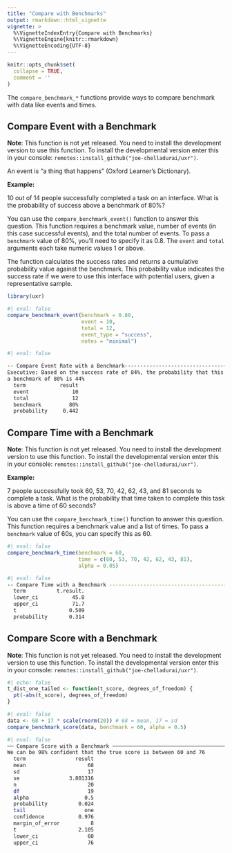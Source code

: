 ```yaml
---
title: "Compare with Benchmarks"
output: rmarkdown::html_vignette
vignette: >
  %\VignetteIndexEntry{Compare with Benchmarks}
  %\VignetteEngine{knitr::rmarkdown}
  %\VignetteEncoding{UTF-8}
---
```


```r
knitr::opts_chunk$set(
  collapse = TRUE,
  comment = ''
)
```

The `compare_benchmark_*` functions provide ways to compare benchmark with data like events and times.

## Compare Event with a Benchmark

**Note**: This function is not yet released. You need to install the development version to use this function. To install the developmental version enter this in your console: `remotes::install_github("joe-chelladurai/uxr")`.

An event is "a thing that happens" (Oxford Learner's Dictionary).

**Example:**

10 out of 14 people successfully completed a task on an interface. What is the probability of success above a benchmark of 80%?

You can use the `compare_benchmark_event()` function to answer this question. This function requires a benchmark value, number of events (in this case successful events), and the total number of events. To pass a `benchmark` value of 80%, you'll need to specify it as 0.8. The `event` and `total` arguments each take numeric values 1 or above.

The function calculates the success rates and returns a cumulative probability value against the benchmark. This probability value indicates the success rate if we were to use this interface with potential users, given a representative sample.

```r
library(uxr)
```

```r
#| eval: false
compare_benchmark_event(benchmark = 0.80,
                        event = 10,
                        total = 12,
                        event_type = "success",
                        notes = "minimal")
```

```bash
#| eval: false

-- Compare Event Rate with a Benchmark---------------------------------------------
Executive: Based on the success rate of 84%, the probability that this rate exceeds
a benchmark of 80% is 44%
  term           result  
  event              10  
  total              12  
  benchmark         80%  
  probability     0.442  

```


## Compare Time with a Benchmark

**Note**: This function is not yet released. You need to install the development version to use this function. To install the developmental version enter this in your console: `remotes::install_github("joe-chelladurai/uxr")`.

**Example:**

7 people successfully took 60, 53, 70, 42, 62, 43, and 81 seconds to complete a task. What is the probability that time taken to complete this task is above a time of 60 seconds?

You can use the `compare_benchmark_time()` function to answer this question. This function requires a benchmark value and a list of times. To pass a `benchmark` value of 60s, you can specify this as 60.

```r
#| eval: false
compare_benchmark_time(benchmark = 60,
                       time = c(60, 53, 70, 42, 62, 43, 81),
                       alpha = 0.05)
```

```bash
#| eval: false
-- Compare Time with a Benchmark ------------------------------------------------------------
  term          t.result.  
  lower_ci           45.8  
  upper_ci           71.7  
  t                 0.509  
  probability       0.314  
```


## Compare Score with a Benchmark

**Note**: This function is not yet released. You need to install the development version to use this function. To install the developmental version enter this in your console: `remotes::install_github("joe-chelladurai/uxr")`.

```r
#| echo: false
t_dist_one_tailed <- function(t_score, degrees_of_freedom) {
  pt(-abs(t_score), degrees_of_freedom)
}
```



```r
#| eval: false
data <- 68 + 17 * scale(rnorm(20)) # 68 = mean, 17 = sd
compare_benchmark_score(data, benchmark = 60, alpha = 0.5)
```


```bash
#| eval: false
── Compare Score with a Benchmark ──────────────────────────────────────────────────────────────
We can be 98% confident that the true score is between 60 and 76
  term                result  
  mean                    68  
  sd                      17  
  se                3.801316  
  n                       20  
  df                      19  
  alpha                  0.5  
  probability          0.024  
  tail                   one  
  confidence           0.976  
  margin_of_error          8  
  t                    2.105  
  lower_ci                60  
  upper_ci                76  
```


